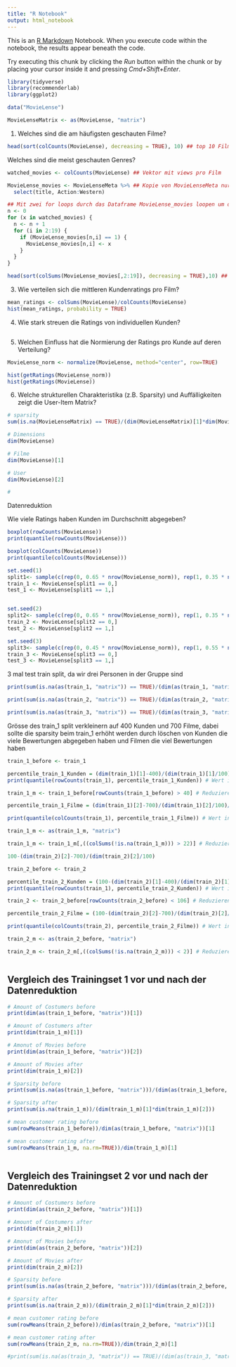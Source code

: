 ```yaml
---
title: "R Notebook"
output: html_notebook
---
```


This is an [R Markdown](http://rmarkdown.rstudio.com) Notebook. When you execute code within the notebook, the results appear beneath the code. 

Try executing this chunk by clicking the *Run* button within the chunk or by placing your cursor inside it and pressing *Cmd+Shift+Enter*. 

```r
library(tidyverse)
library(recommenderlab)
library(ggplot2)
```


```r
data("MovieLense")
```


```r
MovieLenseMatrix <- as(MovieLense, "matrix")
```


1. Welches sind die am häufigsten geschauten Filme? 
```r
head(sort(colCounts(MovieLense), decreasing = TRUE), 10) ## top 10 Filme mit den meisten Ratings
```

Welches sind die meist geschauten Genres?
```r
watched_movies <- colCounts(MovieLense) ## Vektor mit views pro Film 

MovieLense_movies <- MovieLenseMeta %>% ## Kopie von MovieLenseMeta nur mit Genres und Title
  select(title, Action:Western)
```


```r
## Mit zwei for loops durch das Dataframe MovieLense_movies loopen um die Anzahl views pro Film einzutragen
n <- 0
for (x in watched_movies) {
  n <- n + 1
  for (i in 2:19) {
    if (MovieLense_movies[n,i] == 1) {
      MovieLense_movies[n,i] <- x
    }
  }
}
```

```r
head(sort(colSums(MovieLense_movies[,2:19]), decreasing = TRUE),10) ## Anzahl views pro Genre
```


3. Wie verteilen sich die mittleren Kundenratings pro Film?
```r
mean_ratings <- colSums(MovieLense)/colCounts(MovieLense)
hist(mean_ratings, probability = TRUE)
```

4. Wie stark streuen die Ratings von individuellen Kunden?
```r

```

5. Welchen Einfluss hat die Normierung der Ratings pro Kunde auf
deren Verteilung?
```r
MovieLense_norm <- normalize(MovieLense, method="center", row=TRUE)

hist(getRatings(MovieLense_norm))
hist(getRatings(MovieLense))
```

6. Welche strukturellen Charakteristika (z.B. Sparsity) und Auffälligkeiten zeigt die User-Item Matrix?
```r
# sparsity
sum(is.na(MovieLenseMatrix) == TRUE)/(dim(MovieLenseMatrix)[1]*dim(MovieLenseMatrix)[2])

# Dimensions
dim(MovieLense)

# Filme
dim(MovieLense)[1]

# User
dim(MovieLense)[2]

# 
```

Datenreduktion

Wie viele Ratings haben Kunden im Durchschnitt abgegeben?
```r
boxplot(rowCounts(MovieLense))
print(quantile(rowCounts(MovieLense)))

```


```r
boxplot(colCounts(MovieLense))
print(quantile(colCounts(MovieLense)))
```


```r
set.seed(1)
split1<- sample(c(rep(0, 0.65 * nrow(MovieLense_norm)), rep(1, 0.35 * nrow(MovieLense_norm))))
train_1 <- MovieLense[split1 == 0,]
test_1 <- MovieLense[split1 == 1,]


set.seed(2)
split2<- sample(c(rep(0, 0.65 * nrow(MovieLense_norm)), rep(1, 0.35 * nrow(MovieLense_norm))))
train_2 <- MovieLense[split2 == 0,]
test_2 <- MovieLense[split2 == 1,]

set.seed(3)
split3<- sample(c(rep(0, 0.45 * nrow(MovieLense_norm)), rep(1, 0.55 * nrow(MovieLense_norm))))
train_3 <- MovieLense[split3 == 0,]
test_3 <- MovieLense[split3 == 1,]
```

3 mal test train split, da wir drei Personen in der Gruppe sind
```r
print(sum(is.na(as(train_1, "matrix")) == TRUE)/(dim(as(train_1, "matrix"))[1]*dim(as(train_1, "matrix"))[2]))

print(sum(is.na(as(train_2, "matrix")) == TRUE)/(dim(as(train_2, "matrix"))[1]*dim(as(train_2, "matrix"))[2]))

print(sum(is.na(as(train_3, "matrix")) == TRUE)/(dim(as(train_3, "matrix"))[1]*dim(as(train_3, "matrix"))[2]))

```
Grösse des train_1 split verkleinern auf 400 Kunden und 700 Filme, dabei sollte die sparsity beim train_1 erhöht werden durch löschen von Kunden die viele Bewertungen abgegeben haben und Filmen die viel Bewertungen haben
```r
train_1_before <- train_1

percentile_train_1_Kunden = (dim(train_1)[1]-400)/(dim(train_1)[1]/100)/100 ## bis zu welchem percentil müssen Benutzer mit weniger Bewertungen gelöscht werden
print(quantile(rowCounts(train_1), percentile_train_1_Kunden)) # Wert in Bewertungen

train_1_m <- train_1_before[rowCounts(train_1_before) > 40] # Reduzieren der Kunden auf 400

percentile_train_1_Filme = (dim(train_1)[2]-700)/(dim(train_1)[2]/100)/100 ## bis zu welchem percentil müssen Filme mit weniger Bewertungen gelöscht werden

print(quantile(colCounts(train_1), percentile_train_1_Filme)) # Wert in Bewertungen

train_1_m <- as(train_1_m, "matrix")

train_1_m <- train_1_m[,((colSums(!is.na(train_1_m))) > 22)] # Reduzieren der Kunden auf 700
```

```r
100-(dim(train_2)[2]-700)/(dim(train_2)[2]/100)
```


```r
train_2_before <- train_2

percentile_train_2_Kunden = (100-(dim(train_2)[1]-400)/(dim(train_2)[1]/100))/100 ## bis zu welchem percentil müssen Benutzer mit weniger Bewertungen gelöscht werden
print(quantile(rowCounts(train_1), percentile_train_2_Kunden)) # Wert in Bewertungen

train_2 <- train_2_before[rowCounts(train_2_before) < 106] # Reduzieren der Kunden auf 400

percentile_train_2_Filme = (100-(dim(train_2)[2]-700)/(dim(train_2)[2]/100))/100 ## bis zu welchem percentil müssen Filme mit weniger Bewertungen gelöscht werden

print(quantile(colCounts(train_2), percentile_train_2_Filme)) # Wert in Bewertungen

train_2_m <- as(train_2_before, "matrix")

train_2_m <- train_2_m[,((colSums(!is.na(train_2_m))) < 2)] # Reduzieren der Kunden auf 700
```


```r

```

## Vergleich des Trainingset 1 vor und nach der Datenreduktion
```r
# Amount of Costumers before
print(dim(as(train_1_before, "matrix"))[1])

# Amount of Costumers after
print(dim(train_1_m)[1])

# Amonut of Movies before
print(dim(as(train_1_before, "matrix"))[2])

# Amount of Movies after
print(dim(train_1_m)[2])

# Sparsity before
print(sum(is.na(as(train_1_before, "matrix")))/(dim(as(train_1_before, "matrix"))[1]*dim(as(train_1_before, "matrix"))[2]))

# Sparsity after
print(sum(is.na(train_1_m))/(dim(train_1_m)[1]*dim(train_1_m)[2]))

# mean customer rating before
sum(rowMeans(train_1_before))/dim(as(train_1_before, "matrix"))[1]

# mean customer rating after
sum(rowMeans(train_1_m, na.rm=TRUE))/dim(train_1_m)[1]
```
```r


```

## Vergleich des Trainingset 2 vor und nach der Datenreduktion
```r
# Amount of Costumers before
print(dim(as(train_2_before, "matrix"))[1])

# Amount of Costumers after
print(dim(train_2_m)[1])

# Amonut of Movies before
print(dim(as(train_2_before, "matrix"))[2])

# Amount of Movies after
print(dim(train_2_m)[2])

# Sparsity before
print(sum(is.na(as(train_2_before, "matrix")))/(dim(as(train_2_before, "matrix"))[1]*dim(as(train_2_before, "matrix"))[2]))

# Sparsity after
print(sum(is.na(train_2_m))/(dim(train_2_m)[1]*dim(train_2_m)[2]))

# mean customer rating before
sum(rowMeans(train_2_before))/dim(as(train_2_before, "matrix"))[1]

# mean customer rating after
sum(rowMeans(train_2_m, na.rm=TRUE))/dim(train_2_m)[1]
```


```r
#print(sum(is.na(as(train_3, "matrix")) == TRUE)/(dim(as(train_3, "matrix"))[1]*dim(as(train_3, "matrix"))[2]))
```


